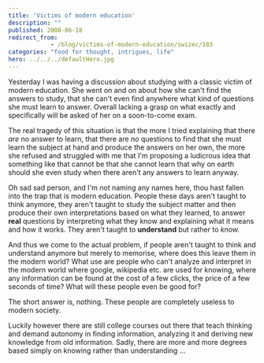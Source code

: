 ```yaml
---
title: 'Victims of modern education'
description: ""
published: 2008-06-18
redirect_from: 
            - /blog/victims-of-modern-education/swizec/103
categories: "food for thought, intrigues, life"
hero: ../../../defaultHero.jpg
---
```

Yesterday I was having a discussion about studying with a classic victim of modern education. She went on and on about how she can&#x27;t find the answers to study, that she can&#x27;t even find anywhere what kind of questions she must learn to answer. Overall lacking a grasp on what exactly and specifically will be asked of her on a soon-to-come exam.

The real tragedy of this situation is that the more I tried explaining that there _are_ no answer to learn, that there are _no_ questions to find that she must learn the subject at hand and produce the answers on her own, the more she refused and struggled with me that I&#x27;m proposing a ludicrous idea that something like that cannot be that she cannot learn that why on earth should she even study when there aren&#x27;t any answers to learn anyway.

Oh sad sad person, and I&#x27;m not naming any names here, thou hast fallen into the trap that is modern education. People these days aren&#x27;t taught to think anymore, they aren&#x27;t taught to study the subject matter and then produce their own interpretations based on what they learned, to answer **real** questions by interpreting what they know and explaining what it means and how it works. They aren&#x27;t taught to **understand** but rather to _know._

And thus we come to the actual problem, if people aren&#x27;t taught to think and understand anymore but merely to memorise, where does this leave them in the modern world? What use are people who can&#x27;t analyze and interpret in the modern world where google, wikipedia etc. are used for knowing, where any information can be found at the cost of a few clicks, the price of a few seconds of time? What will these people even be good for?

The short answer is, nothing. These people are completely useless to modern society.

Luckily however there are still college courses out there that teach thinking and demand autonomy in finding information, analyzing it and deriving new knowledge from old information. Sadly, there are more and more degrees based simply on knowing rather than understanding ...
